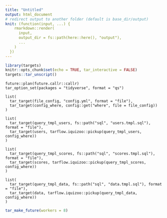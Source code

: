 ```yaml
---
title: "Untitled"
output: html_document
# redirect output to another folder (default is base_dir/output)
knit: (function(input, ...) {
    rmarkdown::render(
      input,
      output_dir = fs::path(here::here(), "output"),
      ...
    )
  })
---
```


```r
library(targets)
knitr::opts_chunk$set(echo = TRUE, tar_interactive = FALSE)
targets::tar_unscript()
```

```targets
future::plan(future.callr::callr)
tar_option_set(packages = "tidyverse", format = "qs")
```

```targets
list(
  tar_target(file_config, "config.yml", format = "file"),
  tar_target(config_where, config::get("where", file = file_config))
)
```

```targets
list(
  tar_target(query_tmpl_users, fs::path("sql", "users.tmpl.sql"), format = "file"),
  tar_target(users, tarflow.iquizoo::pickup(query_tmpl_users, config_where))
)
```

```targets
list(
  tar_target(query_tmpl_scores, fs::path("sql", "scores.tmpl.sql"), format = "file"),
  tar_target(scores, tarflow.iquizoo::pickup(query_tmpl_scores, config_where))
)
```

```targets
list(
  tar_target(query_tmpl_data, fs::path("sql", "data.tmpl.sql"), format = "file"),
  tar_target(data, tarflow.iquizoo::pickup(query_tmpl_data, config_where))
)
```

```r
tar_make_future(workers = 8)
```
